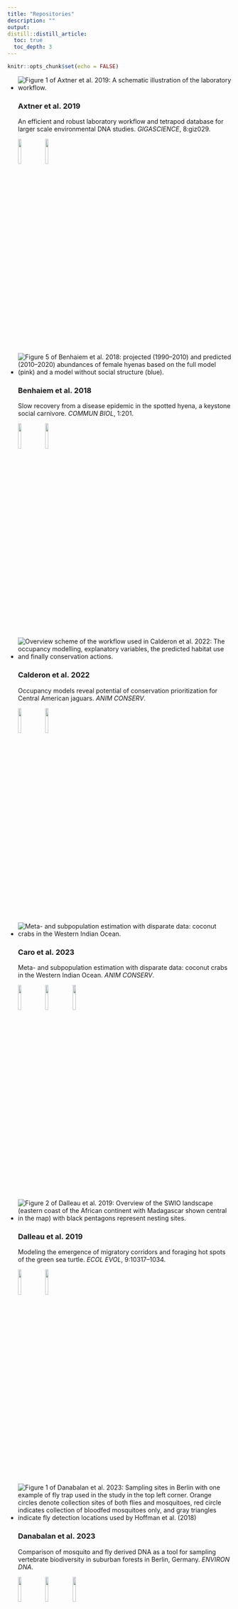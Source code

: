 ```yaml
---
title: "Repositories"
description: ""
output:
distill::distill_article:
  toc: true
  toc_depth: 3
---
```


```r
knitr::opts_chunk$set(echo = FALSE)
```


<ul class="card-wrapper">
  <li class="card-repo">
    <img class="card-repo-img" src='img/repo/axtner_2019.png' alt='Figure 1 of Axtner et al. 2019: A schematic illustration of the laboratory workflow.'>
    <h3>Axtner et al. 2019</h3>
    <p>An efficient and robust laboratory workflow and tetrapod database for larger scale environmental DNA studies. *GIGASCIENCE*, 8:giz029.</p><p>
    <a href='https://doi.org/10.1093/gigascience/giz029'>![](img/repo/icon-paper.png){width=12%}</a> 
    <a href='https://github.com/EcoDynIZW/Axtner_2019_GigaScience'>![](img/repo/icon-github.png){width=12%}</a></p>
  </li>
  
  
  <li class="card-repo">
    <img class="card-repo-img" src='img/repo/benhaiem_2018.png' alt='Figure 5 of Benhaiem et al. 2018: projected (1990–2010) and predicted (2010–2020) abundances of female hyenas based on the full model (pink) and a model without social structure (blue).'>
    <h3>Benhaiem et al. 2018</h3>
    <p>Slow recovery from a disease epidemic in the spotted hyena, a keystone social carnivore. *COMMUN BIOL*, 1:201.</p><p>
    <a href='https://doi.org/10.1038/s42003-018-0197-1'>![](img/repo/icon-paper.png){width=12%}</a> 
    <a href='https://github.com/EcoDynIZW/Benhaiem_2018_CommsBio'>![](img/repo/icon-github.png){width=12%}</a></p>
  </li>
  
  
  <li class="card-repo">
    <img class="card-repo-img" src='img/repo/calderon_2022.png' alt='Overview scheme of the workflow used in Calderon et al. 2022: The occupancy modelling, explanatory variables, the predicted habitat use and finally conservation actions.'>
    <h3>Calderon et al. 2022</h3>
    <p>Occupancy models reveal potential of conservation prioritization for Central American jaguars. *ANIM CONSERV*.</p><p>
    <a href='https://doi.org/10.1111/acv.12772'>![](img/repo/icon-paper.png){width=12%}</a> 
    <a href='https://github.com/EcoDynIZW/Calderon_2022_AnimCons'>![](img/repo/icon-github.png){width=12%}</a></p>
  </li>

  <li class="card-repo">
    <img class="card-repo-img" src='img/repo/caro_2023.jpg' alt='Meta- and subpopulation estimation with disparate data: coconut crabs in the Western Indian Ocean.'>
    <h3>Caro et al. 2023</h3>
    <p>Meta- and subpopulation estimation with disparate data: coconut crabs in the Western Indian Ocean. *ANIM CONSERV*.</p><p>
    <a href='https://doi.org/10.1111/acv.12896'>![](img/repo/icon-paper.png){width=12%}</a> 
    <a href='https://github.com/EcoDynIZW/Coconut-crabs'>![](img/repo/icon-github.png){width=12%}</a>
     <a href='https://zenodo.org/record/8153309'>![](img/repo/icon-zenodo.png){width=12%}</a></p>
  </li>
  
  
  <li class="card-repo">
    <img class="card-repo-img" src='img/repo/dalleau_2019.png' alt='Figure 2 of Dalleau et al. 2019: Overview of the SWIO landscape (eastern coast of the African continent with Madagascar shown central in the map) with black pentagons represent nesting sites.'>
    <h3>Dalleau et al. 2019</h3>
    <p>Modeling the emergence of migratory corridors and foraging hot spots of the green sea turtle. *ECOL EVOL*, 9:10317–1034.</p><p>
    <a href='https://doi.org/10.1002/ece3.5552'>![](img/repo/icon-paper.png){width=12%}</a> 
    <a href='https://www.comses.net/codebases/69863caa-2f8e-4412-a564-a2826d9d38d3/releases/1.0.0/'>![](img/repo/icon-comses.png){width=12%}</a></p>
  </li>
  
  
  <li class="card-repo">
    <img class="card-repo-img" src='img/repo/danabalan_2023.png' alt='Figure 1 of Danabalan et al. 2023: Sampling sites in Berlin with one example of fly trap used in the study in the top left corner. Orange circles denote collection sites of both flies and mosquitoes, red circle indicates collection of bloodfed mosquitoes only, and gray triangles indicate fly detection locations used by Hoffman et al. (2018)'>
    <h3>Danabalan et al. 2023</h3>
    <p>Comparison of mosquito and fly derived DNA as a tool for sampling vertebrate biodiversity in suburban forests in Berlin, Germany. *ENVIRON DNA*.</p><p>
    <a href='https://doi.org/10.1002/edn3.398'>![](img/repo/icon-paper.png){width=12%}</a> 
    <a href='https://github.com/EcoDynIZW/Danabalan_Planillo_2023_eDNA'>![](img/repo/icon-github.png){width=12%}</a>
    <a href='https://doi.org/10.5061/dryad.xsj3tx9j8'>![](img/repo/icon-dryad.png){width=12%}</a> </p>
  </li>
  
  
  <li class="card-repo">
    <img class="card-repo-img" src='img/repo/drenske_2023.png' alt='Figure 1b of Drenske et al. 2023: study site of Northern Bald Ibis in Europe with two already established breeding sites (pink) in Burghausen (Bavaria, Germany) and Kuchl (State of Salzburg, Austria) and new colonies in Ueberlingen (Baden-Württemberg, Germany; pink) and Rosegg (Kärnten, Austria) with released NBI. The common wintering ground is the WWF Oasi Laguna di Orbetello in Tuscany, Italy (blue).'>
    <h3>Drenske et al. 2023</h3>
    <p>On the road to self-sustainability: reintroduced migratory European northern bald ibises *Geronticus eremita* still need management interventions for population viability. *ORYX*, 1-12.</p><p>
    <!--<a href=''>![](img/repo/icon-paper.png){width=12%}</a>-->
    <a href='https://doi.org/10.1017/S0030605322000540'>![](img/repo/icon-paper.png){width=12%}</a> 
    <a href='https://github.com/EcoDynIZW/Drenske_2023_Oryx'>![](img/repo/icon-github.png){width=12%}</a>
    <a href='https://doi.org/10.5281/zenodo.6790671'>![](img/repo/icon-zenodo.png){width=12%}</a>
    <a href='https://www.comses.net/codebases/f021a012-1507-417f-88ad-d181914219d1/releases/1.0.0/'>![](img/repo/icon-comses.png){width=12%}</a></p>
  </li>
  
  
  <li class="card-repo">
    <img class="card-repo-img" src='img/repo/grabow_2022.png' alt='Figure 5 of Grabow et al. 2022: Ccmparison of the single distribution models for red squirrels in Berlin, showing predicted models (left) and differences between reference model and respective model (right).' width="300">
    <h3>Grabow et al. 2022</h3>
    <p>Data-integration of opportunistic species observations into hierarchical modeling frameworks improves spatial predictions for urban red squirrels.  *FRONT ECOL EVOL*, 10:881247.</p><p>
    <a href='https://dx.doi.org/10.3389/fevo.2022.881247'>![](img/repo/icon-paper.png){width=12%}</a> 
    <a href='https://github.com/EcoDynIZW/Grabow_2022_FrontEcolEvol'>![](img/repo/icon-github.png){width=12%}</a></p>
  </li>
  
  
  <li class="card-repo">
    <img class="card-repo-img" src='img/repo/kuerschner_2021.png' alt='Figure 2 of Kuerschner et al. 2021: a heatmap showing coexistence probability estimated as the proportion of simulation runs in which both host and pathogen survived (color gradient) for different sets of movement rules and temporal mismatch.'>
    <h3>Kürschner et al. 2021</h3>
    <p>Movement can mediate temporal mismatches between resource availability and biological events in host–pathogen interactions. *ECOL EVOL*, 11:5728–5741.</p><p>
    <a href='https://doi.org/10.1002/ece3.7478'>![](img/repo/icon-paper.png){width=12%}</a> 
    <a href='https://github.com/EcoDynIZW/Kuerschner_2021_EcolEvol'>![](img/repo/icon-github.png){width=12%}</a>
    <a href='https://zenodo.org/record/4593791'>![](img/repo/icon-zenodo.png){width=12%}</a></p>
  </li>
  
  
  <li class="card-repo">
    <img class="card-repo-img" src='img/repo/louvrier_2021.png' alt='Graphical abstract of Louvrier et al. 2021: schematic illustration of the study workflow showing data sources (spatial data + photo trapping images), environmental filters (icons), species interactions (icons) and circular plots showing species activity patterns.'>
    <h3>Louvrier et al. 2021</h3>
    <p>Spatiotemporal interactions of a novel mesocarnivore community in an urban environment before and during SARS-CoV-2 lockdown. *J ANIM ECOL*, 91:367–380.</p><p>
    <a href='https://doi.org/10.1111/1365-2656.13635'>![](img/repo/icon-paper.png){width=12%}</a> 
    <a href='https://github.com/EcoDynIZW/Louvrier_2021_JAnimEcol'>![](img/repo/icon-github.png){width=12%}</a>
</p>
  </li>
  
  
  <li class="card-repo">
    <img class="card-repo-img" src='img/repo/marescot_2020.png' alt='Figure 5 of Marescot et al. 2020: schematic representation of temporal changes in the composition of groups in terms of susceptible (S), infected (I) and recovered (R) juveniles and adults, in a host population with communal nursery (top) and changes in the proportion of the different types of groups in the population during the course of the epidemic (bottom).'>
    <h3>Marescot et al. 2020</h3>
    <p>‘Keeping the kids at home’ can limit the persistence of contagious pathogens in social animals. *J ANIM ECOL*, 90:2523–2535.</p><p>
    <a href='https://doi.org/10.1111/1365-2656.13555'>![](img/repo/icon-paper.png){width=12%}</a> 
    <a href='https://github.com/EcoDynIZW/Marescot_Franz_Benhaiem_2021_JAnimEcol'>![](img/repo/icon-github.png){width=12%}</a></p>
  </li>
  
  
  <li class="card-repo">
    <img class="card-repo-img" src='img/repo/nguyen_2021.png' alt='Figure 3 of Nguyen et al. 2021: predicted occupancy probability for the Annamite dark muntjac at the six study areas (in rows) from the fixed effect model (fixed effect column) and the random effect model (random effect column).'>
    <h3>Nguyen et al. 2021</h3>
    <p>Getting the big picture: Landscape-scale occupancy patterns of two Annamite endemics among multiple protected areas. *CONS SCI PRACT*, 4:e620.</p><p>
    <a href='https://doi.org/10.1111/csp2.620'>![](img/repo/icon-paper.png){width=12%}</a> 
    <a href='https://github.com/EcoDynIZW/Nguyen_2021_CSP'>![](img/repo/icon-github.png){width=12%}</a></p>
  </li>
  
  
  <li class="card-repo">
    <img class="card-repo-img" src='img/repo/planillo_2021_divdist.jpg' alt='Figure 6 of Planillo et al. 2021: associations among bird species in urban areas identified by the JSDM, whose 95 CI did not overlap zero. All associations were positive. Species have been categorized based on their response group. The size of the dot represents the number of sites where the species was recorded (total 29 sites).'>
    <h3>Planillo et al. 2021</h3>
    <p>Arthropod abundance modulates bird community responses to urbanization. *DIV DIST*, 27:34-49.</p><p>
    <a href='https://doi.org/10.1111/ddi.131698'>![](img/repo/icon-paper.png){width=12%}</a> 
    <a href='https://github.com/EcoDynIZW/Planillo_2021_DivDist'>![](img/repo/icon-github.png){width=12%}</a></p>
  </li>
  
  
  <li class="card-repo">
    <img class="card-repo-img" src='img/repo/planillo_2021_landurbplan.png' alt='Figure 1 of Planillo et al. 2021: map of the study area with the locations of the nightingale observations in the different datasets: breeding bird survey transects (blue squares); eBird records classified as all presences (red dots, all the observations submitted), filtered presences (orange dots, presences after data filtering, see methods), and absences (white dots, inferred absences after data filtering); and opportunistic observations from the Nachtigall project (black dots).'>
    <h3>Planillo et al. 2021</h3>
    <p>Citizen science data for urban planning: Comparing different sampling schemes for modelling urban bird distribution. *LAND URB PLAN*, 211:104098.</p><p>
    <a href='https://doi.org/10.1016/j.landurbplan.2021.104098'>![](img/repo/icon-paper.png){width=12%}</a> 
    <a href='https://github.com/EcoDynIZW/Planillo_2021_LandUrbPlan'>![](img/repo/icon-github.png){width=12%}</a></p>
  </li>
  
  
  <li class="card-repo">
    <img class="card-repo-img" src='img/repo/planillo_2023_divdist.PNG' alt='Figure 1 of Planillo et al. 2023: delineate the area of data origin for the regional models that correspond with step 2 of our modelling approach to assess non-stationarity in habitat selection during the range expansion (cf. Figure 2).'>
    <h3>Planillo et al. 2024</h3>
    <p>Understanding habitat selection of range-expanding populations of large carnivores: 20 years of grey wolves (*Canis lupus*) recolonizing Germany. *DIVDIST*, **00**, 1–16.</p><p>
    <a href='https://doi.org/10.1111/ddi.13789'>![](img/repo/icon-paper.png){width=12%}</a> 
    <a href='https://github.com/EcoDynIZW/Planillo_2023_DivDist'>![](img/repo/icon-github.png){width=12%}</a></p>
  </li>  
  
  
  <li class="card-repo">
    <img class="card-repo-img" src='img/repo/radchuk_2016.png' alt='Figure 1 of Radchuk et al. 2016: schematic representation of the model structure. Scheduling and timing of the major processes is shown in a top row separately for each season: (A) summer; (B) week 44; (C) winter. Processes occurring during the summer season are shown on a white background, and those occurring in winter are shown on a gray background. The bottom row presents more details on the processes specified in the upper row: (D) shows how dispersal, reproduction, survival, and maturation (a submodel within “ageing”) of voles are implemented in the summer; (E) demonstrates how predation affects vole populations in week 44; and (F) shows details on winter survival and ageing. Ageing is the same in summer and winter seasons and is therefore shown on the white background in (E), but maturation occurs only in summer.'>
    <h3>Radchuk et al. 2016</h3>
    <p>From individuals to population cycles: the role of extrinsic and intrinsic factors in rodent populations. *ECOLOGY*, 97:720-732.</p><p>
    <a href='https://doi.org/10.1890/15-0756.1'>![](img/repo/icon-paper.png){width=12%}</a> 
    <a href='https://www.comses.net/codebases/4b484186-d8fb-4307-a710-fc05daa36afa/releases/1.0.0/'>![](img/repo/icon-comses.png){width=12%}</a></p>
  </li>
  
  
  <li class="card-repo">
    <img class="card-repo-img" src='img/repo/radchuk_2019.png' alt='Figure 3 of Radchuk et al. 2019: trait changes in response to temperature. For each study in the phenotypic responses to climate with selection (PRCS) dataset, the changes in morphological traits are shown in grey and the changes in phenological traits are shown in black. Each study is identified by the publication identity, the trait and the species. Studies are sorted by trait category (black: phenological; grey: morphological), and within it by species, trait name and publication identity. Overall, phenological traits in both the PRCS dataset (black) and the PRC dataset (dark blue) were negatively affected by temperature. Morphological traits were not associated with temperature in the PRCS (grey) and showed a tendency to a negative association with temperature in the PRC dataset (cyan). In the PRC dataset there was significant variation among taxa in the effect of temperature on phenological (blue) traits, and a tendency to such variation for morphological traits (cyan).'>
    <h3>Radchuk et al. 2019</h3>
    <p>Adaptive responses of animals to climate change are most likely insufficient. *NAT COM*, 10:3109.</p><p>
    <a href='https://doi.org/10.1038/s41467-019-10924-4'>![](img/repo/icon-paper.png){width=12%}</a> 
    <a href='https://github.com/EcoDynIZW/Radchuk_2019_NatCom'>![](img/repo/icon-github.png){width=12%}</a></p>
  </li>


<li class="card-repo">
    <img class="card-repo-img" src='img/repo/rocha_2023_AnimConserv.jpg' alt='Figure 1 of Rocha and Sollmann 2023: Map of the study region in the southern Brazilian Amazon with camera-trap locations, land cover features and surveyed protected areas (CANP, Campos Amazônicos National Park; MNP, Mapinguari National Park GBR; Guaporé Biological Reserve and CSP; Corumbiara State Park). As there were two surveys at CANP, camera-trap locations of the second survey are in light blue.'>
    <h3>Rocha & Sollmann 2023</h3>
    <p>Habitat use patterns suggest that climate-driven vegetation changes will negatively impact mammal communities in the Amazon. *ANIM CONSERV*.</p><p>
    <a href='https://doi.org/10.1111/acv.12853'>![](img/repo/icon-paper.png){width=12%}</a> 
    <a href='https://github.com/EcoDynIZW/Rocha_Sollmann_2023_AnimConserv'>![](img/repo/icon-github.png){width=12%}</a>
    <a href='https://doi.org/10.25338/B84060'>![](img/repo/icon-dryad.png){width=12%}</a> </p>
  </li>
  
  
  <li class="card-repo">
    <img class="card-repo-img" src='img/repo/scherer_2020.png' alt='Figure 1 of Scherer et al. 2020: schematic representation of the agent-based model, possible approaches to simulate movement in epidemiological models and the analytical workflow. (a) Snapshot of the spatially explicit agent-based model with explicit host movement used in this study. (b–d) Possible modelling approaches to simulate movement in epidemiological models. (e) Simulations were run for 624 weeks (= 12 years) with the pathogen being released in the second year (grey area) to allow the pathogen to spread for at least 10 years. (f) For all 200 simulation runs per combination of movement rule (correlated random walk, habitat-dependent movement and competition-driven movement) and landscape scenario (homogeneous and three levels of spatial heterogeneity), we recorded the first and last week of the outbreak, and classified the runs as either ‘non-persistent’ (less than 10 years since pathogen release; grey) or ‘persistent’ (more than 10 years; orange). (g) Based on this information, we calculated persistence probabilities using a 10-year threshold (black dotted line) as well as three shorter time periods (2.5-, 5- and 7.5-year thresholds, grey dotted lines).'>
    <h3>Scherer et al. 2020</h3>
    <p>Moving infections: individual movement decisions drive disease persistence in spatially structured landscapes. *OIKOS*, 129:651–667.</p><p>
    <a href='https://doi.org/10.1111/oik.07002'>![](img/repo/icon-paper.png){width=12%}</a> 
    <a href='https://github.com/EcoDynIZW/Scherer_2020_OIKOS'>![](img/repo/icon-github.png){width=12%}</a>
    <a href='https://zenodo.org/badge/latestdoi/177115379'>![](img/repo/icon-zenodo.png){width=12%}</a></p>
  </li>
  
  
  <li class="card-repo">
    <img class="card-repo-img" src='img/repo/schmied_2024.png' alt='Figure 1 of Schmied et al. 2024: Map of the study area in the southeast of Ruaha National Park in East Africa. The location of 10 ground transects is shown including five perpendicular transects (P1-P5) leading away from the Great Ruaha River (GRR) and five transects alongside the GRR  (transects A6 - A10).'>
    <h3>Schmied et al. 2024</h3>
    <p>Effect of human induced surface water scarcity on herbivore distribution during the dry season in Ruaha National Park, Tanzania. *WILDL BIOL*, e01131</p><p>
    <a href='https://doi.org/10.1002/wlb3.01131'>![](img/repo/icon-paper.png){width=12%}</a> 
    <a href='https://github.com/EcoDynIZW/Schmied_2024_WildlBiol'>![](img/repo/icon-github.png){width=12%}</a>
    </p>
  </li>
 
<li class="card-repo">
    <img class="card-repo-img" src='img/repo/scholz_2024_stoten.jpg' alt='Figure 1 of Scholz 2024: <Graphical Abstract.'>
    <h3>Scholz et al. 2024</h3>
    <p>Host weight, seasonality and anthropogenic factors contribute to parasite community differences between urban and rural foxes. *STOTEN* 936.</p><p>
    <a href=' https://doi.org/10.1016/j.scitotenv.2024.173355'>![](img/repo/icon-paper.png){width=12%}</a> 
    <a href='https://github.com/EcoDynIZW/Scholz_2024_STOTEN'>![](img/repo/icon-github.png){width=12%}</a> 
    <a href='https://doi.org/10.5281/zenodo.11198275'>![](img/repo/icon-zenodo.png){width=12%}</a> </p>
  </li>  
  
  
  
  <li class="card-repo">
    <img class="card-repo-img" src='img/repo/sollmann_2023_biorxiv.png' alt='Figure 3 of Sollmann 2024: Relationship of occupancy with elevation and forest estimated with an occupancy model353 that does (Mst) and one that does not (Ms) account for temporal variation in detection, for 10 species354 of birds surveyed across Switzerland in 2014. Shaded areas are 95% confidence intervals of355 predictions under Mst.'>
    <h3>Sollmann 2024</h3>
    <p>Mt or not Mt: Temporal variation in detection probability in spatial capture-recapture and occupancy models. *PEERJ* 4, e1.</p><p>
    <a href='https://doi.org/10.24072/pcjournal.357'>![](img/repo/icon-paper.png){width=12%}</a> 
    <a href='https://github.com/EcoDynIZW/Sollmann_2024_PCJ'>![](img/repo/icon-github.png){width=12%}</a> </p>
  </li>
  

  <li class="card-repo">
    <img class="card-repo-img" src='img/repo/tilker_2024_conservlett.jpg' alt='Figure 1 of Tilker et al. 2024: (a) Total number of snares removed by Forest Guards (blue line) and patrol effort in ha (red line); (b) response of snare detection probability to survey effort; (c) response of snare occupancy probability to covariates; thick black line shows mean effect for all years, gray shaded area show 95% confidence intervals (b and c), and light gray lines show mean effect for individual years (c only); (d) median snare occupancy probability for survey period (2011–2021); (e) median change in snare occupancy probability across the survey period; (f) percentage of area occupied (PAO) values for individual years; black dot indicates median and line indicates 50% posterior mass; based on predictions from multi-season occupancy model (d–f); (g) response of snare occupancy to prior patrol effort for two time periods, 2016 and 2021; and (h) cost of setting and removing an individual snare in the study areas, with removal cost divided by Payment for Forest Ecosystem Services and NGO aid funds.'>
    <h3>Tilker et al. 2024</h3>
    <p>Addressing the Southeast Asian snaring crisis: Impact of 11 years of snare removal in a biodiversity hotspot. *CONSERV LETT*, e13021.</p><p>
    <a href='https://doi.org/10.1111/conl.13021'>![](img/repo/icon-paper.png){width=12%}</a> 
    <a href='https://github.com/EcoDynIZW/Tilker_Niedballa_2024_CONL'>![](img/repo/icon-github.png){width=12%}</a> </p>
  </li>


  <li class="card-repo">
    <img class="card-repo-img" src='img/repo/voigt_2022.png' alt='Figure 2 of Voigt, Scherer & Runkel 2022: Conceptual overview of the two hypothetical scenarios used for illustration of extreme situations: Low coverage scenario at large wind turbines and when encountering high-frequency echolocating bat species (top row) and high coverage scenario at small wind turbines and with low-frequency echolocating bat species (lower row).'>
    <h3>Voigt et al. 2022</h3>
    <p>Modelling the power of acoustic monitoring to predict bat fatalities at wind turbines. *CONSER SCI PRACT*, 4:e12841.</p><p>
    <a href='https://doi.org/10.1111/csp2.12841'>![](img/repo/icon-paper.png){width=12%}</a> 
    <a href='https://github.com/EcoDynIZW/Voigt_2022_ConservSciPract'>![](img/repo/icon-github.png){width=12%}</a></p>
  </li>
</ul>
